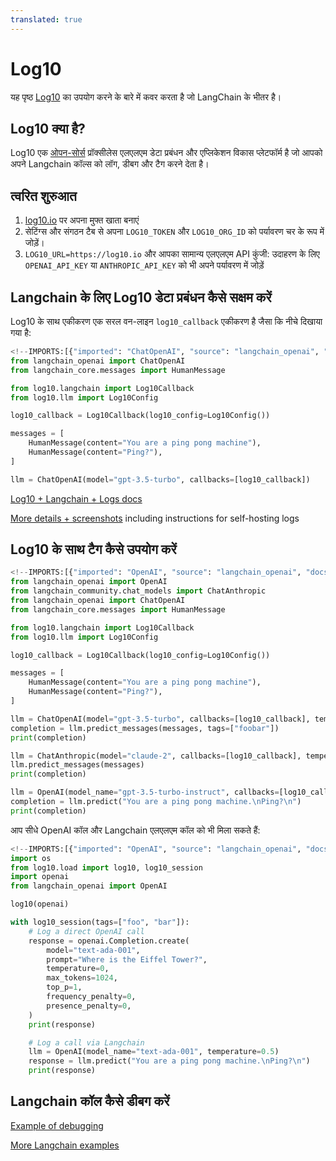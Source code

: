 ```yaml
---
translated: true
---
```


# Log10

यह पृष्ठ [Log10](https://log10.io) का उपयोग करने के बारे में कवर करता है जो LangChain के भीतर है।

## Log10 क्या है?

Log10 एक [ओपन-सोर्स](https://github.com/log10-io/log10) प्रॉक्सीलेस एलएलएम डेटा प्रबंधन और एप्लिकेशन विकास प्लेटफॉर्म है जो आपको अपने Langchain कॉल्स को लॉग, डीबग और टैग करने देता है।

## त्वरित शुरुआत

1. [log10.io](https://log10.io) पर अपना मुफ्त खाता बनाएं
2. सेटिंग्स और संगठन टैब से अपना `LOG10_TOKEN` और `LOG10_ORG_ID` को पर्यावरण चर के रूप में जोड़ें।
3. `LOG10_URL=https://log10.io` और आपका सामान्य एलएलएम API कुंजी: उदाहरण के लिए `OPENAI_API_KEY` या `ANTHROPIC_API_KEY` को भी अपने पर्यावरण में जोड़ें

## Langchain के लिए Log10 डेटा प्रबंधन कैसे सक्षम करें

Log10 के साथ एकीकरण एक सरल वन-लाइन `log10_callback` एकीकरण है जैसा कि नीचे दिखाया गया है:

```python
<!--IMPORTS:[{"imported": "ChatOpenAI", "source": "langchain_openai", "docs": "https://api.python.langchain.com/en/latest/chat_models/langchain_openai.chat_models.base.ChatOpenAI.html", "title": "Log10"}, {"imported": "HumanMessage", "source": "langchain_core.messages", "docs": "https://api.python.langchain.com/en/latest/messages/langchain_core.messages.human.HumanMessage.html", "title": "Log10"}]-->
from langchain_openai import ChatOpenAI
from langchain_core.messages import HumanMessage

from log10.langchain import Log10Callback
from log10.llm import Log10Config

log10_callback = Log10Callback(log10_config=Log10Config())

messages = [
    HumanMessage(content="You are a ping pong machine"),
    HumanMessage(content="Ping?"),
]

llm = ChatOpenAI(model="gpt-3.5-turbo", callbacks=[log10_callback])
```

[Log10 + Langchain + Logs docs](https://github.com/log10-io/log10/blob/main/logging.md#langchain-logger)

[More details + screenshots](https://log10.io/docs/observability/logs) including instructions for self-hosting logs

## Log10 के साथ टैग कैसे उपयोग करें

```python
<!--IMPORTS:[{"imported": "OpenAI", "source": "langchain_openai", "docs": "https://api.python.langchain.com/en/latest/llms/langchain_openai.llms.base.OpenAI.html", "title": "Log10"}, {"imported": "ChatAnthropic", "source": "langchain_community.chat_models", "docs": "https://api.python.langchain.com/en/latest/chat_models/langchain_community.chat_models.anthropic.ChatAnthropic.html", "title": "Log10"}, {"imported": "ChatOpenAI", "source": "langchain_openai", "docs": "https://api.python.langchain.com/en/latest/chat_models/langchain_openai.chat_models.base.ChatOpenAI.html", "title": "Log10"}, {"imported": "HumanMessage", "source": "langchain_core.messages", "docs": "https://api.python.langchain.com/en/latest/messages/langchain_core.messages.human.HumanMessage.html", "title": "Log10"}]-->
from langchain_openai import OpenAI
from langchain_community.chat_models import ChatAnthropic
from langchain_openai import ChatOpenAI
from langchain_core.messages import HumanMessage

from log10.langchain import Log10Callback
from log10.llm import Log10Config

log10_callback = Log10Callback(log10_config=Log10Config())

messages = [
    HumanMessage(content="You are a ping pong machine"),
    HumanMessage(content="Ping?"),
]

llm = ChatOpenAI(model="gpt-3.5-turbo", callbacks=[log10_callback], temperature=0.5, tags=["test"])
completion = llm.predict_messages(messages, tags=["foobar"])
print(completion)

llm = ChatAnthropic(model="claude-2", callbacks=[log10_callback], temperature=0.7, tags=["baz"])
llm.predict_messages(messages)
print(completion)

llm = OpenAI(model_name="gpt-3.5-turbo-instruct", callbacks=[log10_callback], temperature=0.5)
completion = llm.predict("You are a ping pong machine.\nPing?\n")
print(completion)
```

आप सीधे OpenAI कॉल और Langchain एलएलएम कॉल को भी मिला सकते हैं:

```python
<!--IMPORTS:[{"imported": "OpenAI", "source": "langchain_openai", "docs": "https://api.python.langchain.com/en/latest/llms/langchain_openai.llms.base.OpenAI.html", "title": "Log10"}]-->
import os
from log10.load import log10, log10_session
import openai
from langchain_openai import OpenAI

log10(openai)

with log10_session(tags=["foo", "bar"]):
    # Log a direct OpenAI call
    response = openai.Completion.create(
        model="text-ada-001",
        prompt="Where is the Eiffel Tower?",
        temperature=0,
        max_tokens=1024,
        top_p=1,
        frequency_penalty=0,
        presence_penalty=0,
    )
    print(response)

    # Log a call via Langchain
    llm = OpenAI(model_name="text-ada-001", temperature=0.5)
    response = llm.predict("You are a ping pong machine.\nPing?\n")
    print(response)
```

## Langchain कॉल कैसे डीबग करें

[Example of debugging](https://log10.io/docs/observability/prompt_chain_debugging)

[More Langchain examples](https://github.com/log10-io/log10/tree/main/examples#langchain)
